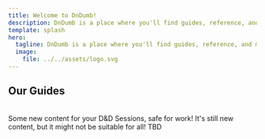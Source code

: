 ```yaml
---
title: Welcome to DnDumb!
description: DnDumb is a place where you'll find guides, reference, and more to make D&D as dumb as possible!
template: splash
hero:
  tagline: DnDumb is a place where you'll find guides, reference, and more to make D&D as dumb as possible!
  image:
    file: ../../assets/logo.svg
---
```



<GooglyLogo />

## Our Guides

<br />

<CardGrid stagger>
  <ActualLinkCard title="Homebrew" icon="pencil" href="/homebrew">
    Some new content for your D&D Sessions, safe for work!
  </ActualLinkCard>
  <ActualLinkCard
    title="Homebrew, but NSFW"
    icon="seti:ignored"
    href={"/homebrew-nsfw"}
  >
    It's still new content, but it might not be suitable for all!
  </ActualLinkCard>
  <ActualLinkCard
    title="Homebrew, but for the Current Campaign"
    icon="seti:ignored"
    href={"/homebrew-cc"}
  >
  <ActualLinkCard
    This content is used by us in our current campaign, beware of spoilers!
    title="The Wonders of Wyrmwood"
    icon="seti:ignored"
    href={"/the-wonders-of-wyrmwood"}
  >
    TBD
  </ActualLinkCard>
</CardGrid>

<script src="/scripts/actual-link-card.js" />
